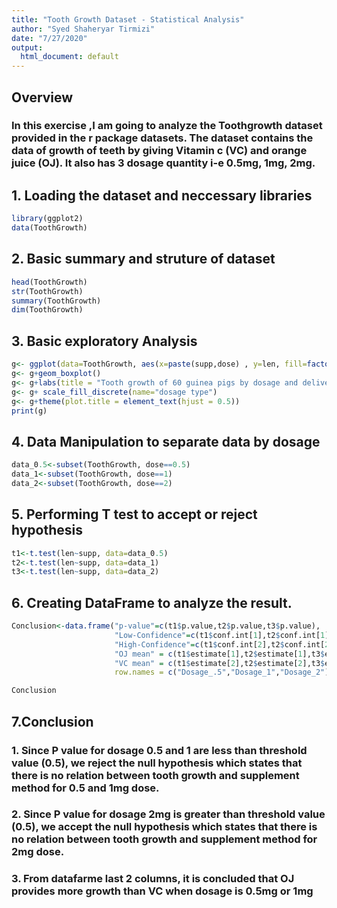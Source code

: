 ---
title: "Tooth Growth Dataset - Statistical Analysis"
author: "Syed Shaheryar Tirmizi"
date: "7/27/2020"
output:
  html_document: default
---
## Overview
### In this exercise ,I am going to analyze the Toothgrowth dataset provided in the r package datasets. The dataset contains the data of growth of teeth by giving Vitamin c (VC) and orange juice (OJ). It also has 3 dosage quantity i-e 0.5mg, 1mg, 2mg.

## 1. Loading the dataset and neccessary libraries

```{r}
library(ggplot2)
data(ToothGrowth)
```

## 2. Basic summary and struture of dataset

```{r}
head(ToothGrowth)
str(ToothGrowth)
summary(ToothGrowth)
dim(ToothGrowth)
```

## 3. Basic exploratory Analysis

```{r}
g<- ggplot(data=ToothGrowth, aes(x=paste(supp,dose) , y=len, fill=factor(dose)))
g<- g+geom_boxplot() 
g<- g+labs(title = "Tooth growth of 60 guinea pigs by dosage and delivery method of vitamin C", x = "Dose in milligrams/day", y = "Tooth Lengh")
g<- g+ scale_fill_discrete(name="dosage type")
g<- g+theme(plot.title = element_text(hjust = 0.5))
print(g)
```

## 4. Data Manipulation to separate data by dosage

```{r}
data_0.5<-subset(ToothGrowth, dose==0.5)
data_1<-subset(ToothGrowth, dose==1)
data_2<-subset(ToothGrowth, dose==2)
```

## 5. Performing T test to accept or reject hypothesis

```{r}
t1<-t.test(len~supp, data=data_0.5)
t2<-t.test(len~supp, data=data_1)
t3<-t.test(len~supp, data=data_2)
```

## 6. Creating DataFrame to analyze the result.

```{r}
Conclusion<-data.frame("p-value"=c(t1$p.value,t2$p.value,t3$p.value),
                       "Low-Confidence"=c(t1$conf.int[1],t2$conf.int[1],t3$conf.int[1]),
                       "High-Confidence"=c(t1$conf.int[2],t2$conf.int[2],t3$conf.int[2]),
                       "OJ mean" = c(t1$estimate[1],t2$estimate[1],t3$estimate[1]),
                       "VC mean" = c(t1$estimate[2],t2$estimate[2],t3$estimate[2]),
                       row.names = c("Dosage_.5","Dosage_1","Dosage_2"))

Conclusion
```

## 7.Conclusion

### 1. Since P value for dosage 0.5 and 1 are less than threshold value (0.5), we reject the null hypothesis which states that there is no relation between tooth growth and supplement method for 0.5 and 1mg dose. 

### 2. Since P value for dosage 2mg is greater than threshold value (0.5), we accept the null hypothesis which states that there is no relation between tooth growth and supplement method for 2mg dose.

### 3. From datafarme last 2 columns, it is concluded that OJ provides more growth than VC when dosage is 0.5mg or 1mg
